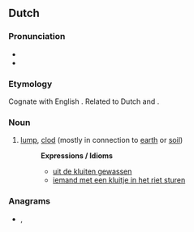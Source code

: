 ==Dutch==

===Pronunciation===
* {{IPA|/klœy̯t/|lang=nl}}
* {{audio|Nl-kluit.ogg|Audio|lang=nl}}

===Etymology===
Cognate with English {{m|en|cloud||}}. Related to Dutch {{m|nl|kloot||ball; testicle}} and {{m|nl|klont||lump}}.

===Noun===
{{nl-noun|f|-en|kluitje}}

# [[lump]], [[clod]] (mostly in connection to [[earth]] or [[soil]])
#: '''Expressions / Idioms'''
#:* [[uit de kluiten gewassen]]
#:* [[iemand met een kluitje in het riet sturen]]

===Anagrams===
* {{l|nl|kuilt}}, {{l|nl|luikt}}